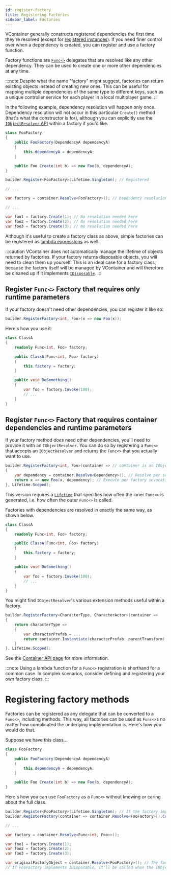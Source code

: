 ```yaml
---
id: register-factory
title: Registering Factories
sidebar_label: Factories
---
```


VContainer generally constructs registered dependencies the first time they're resolved (except for [registered instances](./register-type#register-instance)). If you need finer control over when a dependency is created, you can register and use a factory function.

Factory functions are [`Func<>`](https://docs.microsoft.com/en-us/dotnet/api/system.func-1) delegates that are resolved like any other dependency. They can be used to create one or more other dependencies at any time.

:::note
Despite what the name "factory" might suggest, factories can return existing objects instead of creating new ones. This can be useful for mapping multiple dependencies of the same type to different keys, such as a unique controller service for each player in a local multiplayer game.
:::

In the following example, dependency resolution will happen only once. Dependency resolution will not occur in this particular `Create()` method (that's what the constructor is for), although you can explicitly use the [`IObjectResolver` API](../resolving/container-api) within a factory if you'd like.


```csharp
class FooFactory
{
    public FooFactory(DependencyA dependencyA)
    {
        this.dependencyA = dependencyA;
    }

    public Foo Create(int b) => new Foo(b, dependencyA);
}
```

```csharp
builder.Register<FooFactory>(Lifetime.Singleton); // Registered

// ...

var factory = container.Resolve<FooFactory>(); // Dependency resolution occurs

// ...

var foo1 = factory.Create(1); // No resolution needed here
var foo2 = factory.Create(2); // No resolution needed here
var foo3 = factory.Create(3); // No resolution needed here
```

Although it's useful to create a factory class as above, simple factories can be registered as [lambda expressions](https://docs.microsoft.com/en-us/dotnet/csharp/language-reference/operators/lambda-expressions) as well.

:::caution
VContainer does not automatically manage the lifetime of objects returned by factories. If your factory returns disposable objects, you will need to clean them up yourself. This is an ideal case for a factory class, because the factory itself will be managed by VContainer and will therefore be cleaned up if it implements [`IDisposable`](https://docs.microsoft.com/en-us/dotnet/api/system.idisposable).
:::

## Register `Func<>` Factory that requires only runtime parameters

If your factory doesn't need other dependencies, you can register it like so:

```csharp
builder.RegisterFactory<int, Foo>(x => new Foo(x));
```

Here's how you use it:

```csharp
class ClassA
{
    readonly Func<int, Foo> factory;

    public ClassA(Func<int, Foo> factory)
    {
        this.factory = factory;
    }

    public void DoSomething()
    {
        var foo = factory.Invoke(100);
        // ...
    }
}
```

## Register `Func<>` Factory that requires container dependencies and runtime parameters

If your factory method *does* need other dependencies, you'll need to provide it with an `IObjectResolver`. You can do so by registering a `Func<>` that accepts an `IObjectResolver` and returns the `Func<>` that you actually want to use.

```csharp
builder.RegisterFactory<int, Foo>(container => // container is an IObjectResolver
{
    var dependency = container.Resolve<Dependency>(); // Resolve per scope
    return x => new Foo(x, dependency); // Execute per factory invocation
}, Lifetime.Scoped);
```

This version requires a [`Lifetime`](../scoping/lifetime-overview) that specifies how often the inner `Func<>` is generated, i.e. how often the outer `Func<>` is called.

Factories with dependencies are resolved in exactly the same way, as shown below.

```csharp
class ClassA
{
    readonly Func<int, Foo> factory;

    public ClassA(Func<int, Foo> factory)
    {
        this.factory = factory;
    }

    public void DoSomething()
    {
        var foo = factory.Invoke(100);
        // ...
    }
}
```

You might find `IObjectResolver`'s various extension methods useful within a factory.

```csharp
builder.RegisterFactory<CharacterType, CharacterActor>(container =>
{
    return characterType =>
    {
        var characterPrefab = ...
        return container.Instantiate(characterPrefab, parentTransform);
    }
}, Lifetime.Scoped);
```

See the [Container API page](../resolving/container-api) for more information.

:::note
Using a lambda function for a `Func<>` registration is shorthand for a common case. In complex scenarios, consider defining and registering your own factory class.
:::

# Registering factory methods

Factories can be registered as any delegate that can be converted to a `Func<>`, including methods. This way, all factories can be used as `Func<>`s no matter how complicated the underlying implementation is. Here's how you would do that.

Suppose we have this class...

```csharp
class FooFactory
{
    public FooFactory(DependencyA dependencyA)
    {
        this.dependencyA = dependencyA;
    }

    public Foo Create(int b) => new Foo(b, dependencyA);
}
```

Here's how you can use `FooFactory` as a `Func<>` without knowing or caring about the full class.

```csharp
builder.Register<FooFactory>(Lifetime.Singleton); // If the factory implements IDisposable, add ".As<IDisposable>()" at the end.
builder.RegisterFactory(container => container.Resolve<FooFactory>().Create, Lifetime.Singleton);

// ...

var factory = container.Resolve<Func<int, Foo>>();

var foo1 = factory.Create(1);
var foo2 = factory.Create(2);
var foo3 = factory.Create(3);

var originalFactoryObject = container.Resolve<FooFactory>(); // The factory object is there if you need it.
// If FooFactory implements IDisposable, it'll be called when the IObjectResolver is disposed.
```
